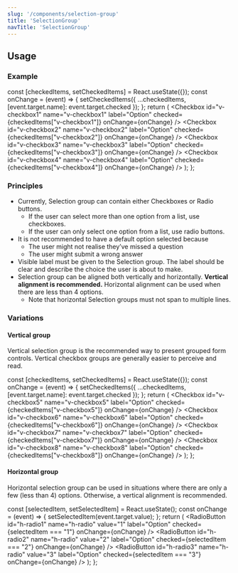 ```yaml
---
slug: '/components/selection-group'
title: 'SelectionGroup'
navTitle: 'SelectionGroup'
---
```




## Usage

### Example

  const [checkedItems, setCheckedItems] = React.useState({});
  const onChange = (event) => {
    setCheckedItems({ ...checkedItems, [event.target.name]: event.target.checked });
  };
  return (
    <SelectionGroup label="Selection group" helperText="Assistive text">
      <Checkbox id="v-checkbox1" name="v-checkbox1" label="Option" checked={checkedItems["v-checkbox1"]} onChange={onChange} />
      <Checkbox id="v-checkbox2" name="v-checkbox2" label="Option" checked={checkedItems["v-checkbox2"]} onChange={onChange} />
      <Checkbox id="v-checkbox3" name="v-checkbox3" label="Option" checked={checkedItems["v-checkbox3"]} onChange={onChange} />
      <Checkbox id="v-checkbox4" name="v-checkbox4" label="Option" checked={checkedItems["v-checkbox4"]} onChange={onChange} />
    </SelectionGroup>
  );
};

<PlaygroundPreview>
  <SelectionGroupExample />
</PlaygroundPreview>

### Principles
- Currently, Selection group can contain either Checkboxes or Radio buttons.
  - If the user can select more than one option from a list, use <InternalLink href="/components/checkbox">checkboxes.</InternalLink>
  - If the user can only select one option from a list, use <InternalLink href="/components/radio-button">radio buttons.</InternalLink>
- It is not recommended to have a default option selected because
  - The user might not realise they’ve missed a question
  - The user might submit a wrong answer
- Visible label must be given to the Selection group. The label should be clear and describe the choice the user is about to make.
- Selection group can be aligned both vertically and horizontally. **Vertical alignment is recommended.** Horizontal alignment can be used when there are less than 4 options.
  -  Note that horizontal Selection groups must not span to multiple lines.

### Variations

#### Vertical group
Vertical selection group is the recommended way to present grouped form controls. Vertical checkbox groups are generally easier to perceive and read.

  const [checkedItems, setCheckedItems] = React.useState({});
  const onChange = (event) => {
    setCheckedItems({ ...checkedItems, [event.target.name]: event.target.checked });
  };
  return (
    <SelectionGroup label="Vertical group">
      <Checkbox id="v-checkbox5" name="v-checkbox5" label="Option" checked={checkedItems["v-checkbox5"]} onChange={onChange} />
      <Checkbox id="v-checkbox6" name="v-checkbox6" label="Option" checked={checkedItems["v-checkbox6"]} onChange={onChange} />
      <Checkbox id="v-checkbox7" name="v-checkbox7" label="Option" checked={checkedItems["v-checkbox7"]} onChange={onChange} />
      <Checkbox id="v-checkbox8" name="v-checkbox8" label="Option" checked={checkedItems["v-checkbox8"]} onChange={onChange} />
    </SelectionGroup>
  );
};

<PlaygroundPreview>
  <VerticalGroupExample />
</PlaygroundPreview>

#### Horizontal group
Horizontal selection group can be used in situations where there are only a few (less than 4) options. Otherwise, a vertical alignment is recommended.

  const [selectedItem, setSelectedItem] = React.useState();
  const onChange = (event) => {
    setSelectedItem(event.target.value);
  };
  return (
    <SelectionGroup label="Horizontal group" direction="horizontal">
      <RadioButton id="h-radio1" name="h-radio" value="1" label="Option" checked={selectedItem === "1"} onChange={onChange} />
      <RadioButton id="h-radio2" name="h-radio" value="2" label="Option" checked={selectedItem === "2"} onChange={onChange} />
      <RadioButton id="h-radio3" name="h-radio" value="3" label="Option" checked={selectedItem === "3"} onChange={onChange} />
    </SelectionGroup>
  );
};

<PlaygroundPreview>
  <HorizontalGroupExample />
</PlaygroundPreview>
